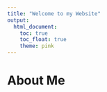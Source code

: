 ```yaml
---
title: "Welcome to my Website"
output: 
  html_document:
    toc: true
    toc_float: true
    theme: pink
---
```


# About Me


